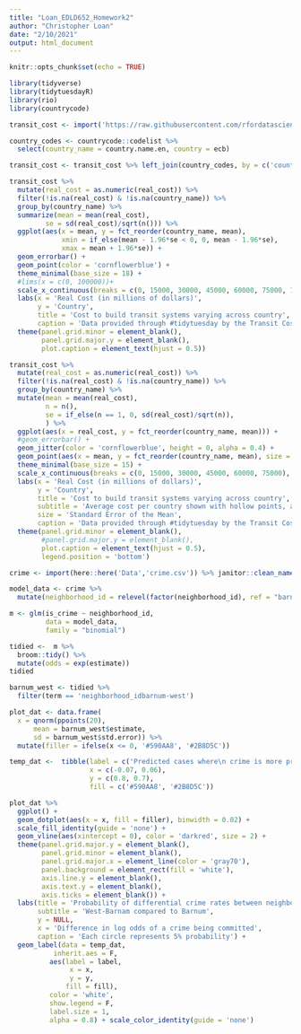 ```yaml
---
title: "Loan_EDLD652_Homework2"
author: "Christopher Loan"
date: "2/10/2021"
output: html_document
---
```


```r
knitr::opts_chunk$set(echo = TRUE)
```

```r
library(tidyverse)
library(tidytuesdayR)
library(rio)
library(countrycode)
```

```r
transit_cost <- import('https://raw.githubusercontent.com/rfordatascience/tidytuesday/master/data/2021/2021-01-05/transit_cost.csv')
```

```r
country_codes <- countrycode::codelist %>% 
  select(country_name = country.name.en, country = ecb)
```

```r
transit_cost <- transit_cost %>% left_join(country_codes, by = c('country'))
```

```r
transit_cost %>% 
  mutate(real_cost = as.numeric(real_cost)) %>% 
  filter(!is.na(real_cost) & !is.na(country_name)) %>% 
  group_by(country_name) %>% 
  summarize(mean = mean(real_cost), 
         se = sd(real_cost)/sqrt(n())) %>% 
  ggplot(aes(x = mean, y = fct_reorder(country_name, mean), 
             xmin = if_else(mean - 1.96*se < 0, 0, mean - 1.96*se), 
             xmax = mean + 1.96*se)) + 
  geom_errorbar() +
  geom_point(color = 'cornflowerblue') + 
  theme_minimal(base_size = 18) + 
  #lims(x = c(0, 100000))+
  scale_x_continuous(breaks = c(0, 15000, 30000, 45000, 60000, 75000, 100000), expand = c(0,0)) +
  labs(x = 'Real Cost (in millions of dollars)', 
       y = 'Country', 
       title = 'Cost to build transit systems varying across country', 
       caption = 'Data provided through #tidytuesday by the Transit Cost Project') +
  theme(panel.grid.minor = element_blank(), 
        panel.grid.major.y = element_blank(), 
        plot.caption = element_text(hjust = 0.5))
```

```r
transit_cost %>% 
  mutate(real_cost = as.numeric(real_cost)) %>% 
  filter(!is.na(real_cost) & !is.na(country_name)) %>% 
  group_by(country_name) %>% 
  mutate(mean = mean(real_cost), 
         n = n(),
         se = if_else(n == 1, 0, sd(real_cost)/sqrt(n)),
         ) %>% 
  ggplot(aes(x = real_cost, y = fct_reorder(country_name, mean))) + 
  #geom_errorbar() +
  geom_jitter(color = 'cornflowerblue', height = 0, alpha = 0.4) + 
  geom_point(aes(x = mean, y = fct_reorder(country_name, mean), size = se), shape = 21) +
  theme_minimal(base_size = 15) + 
  scale_x_continuous(breaks = c(0, 15000, 30000, 45000, 60000, 75000), expand = c(0,0)) +
  labs(x = 'Real Cost (in millions of dollars)', 
       y = 'Country', 
       title = 'Cost to build transit systems varying across country', 
       subtitle = 'Average cost per country shown with hollow points, and size of points represent standard error of the mean',
       size = 'Standard Error of the Mean',
       caption = 'Data provided through #tidytuesday by the Transit Cost Project') +
  theme(panel.grid.minor = element_blank(), 
        #panel.grid.major.y = element_blank(), 
        plot.caption = element_text(hjust = 0.5), 
        legend.position = 'bottom')
```

```r
crime <- import(here::here('Data','crime.csv')) %>% janitor::clean_names()
```

```r
model_data <- crime %>% 
  mutate(neighborhood_id = relevel(factor(neighborhood_id), ref = "barnum"))
```

```r
m <- glm(is_crime ~ neighborhood_id, 
         data = model_data,
         family = "binomial")
```

```r
tidied <-  m %>% 
  broom::tidy() %>% 
  mutate(odds = exp(estimate))
tidied  
```

```r
barnum_west <- tidied %>% 
  filter(term == 'neighborhood_idbarnum-west')
```

```r
plot_dat <- data.frame(
  x = qnorm(ppoints(20), 
      mean = barnum_west$estimate, 
      sd = barnum_west$std.error)) %>% 
  mutate(filler = ifelse(x <= 0, '#590AA8', '#2B8D5C'))

temp_dat <-  tibble(label = c('Predicted cases where\n crime is more probable\n in West-Barnam', 'Predicted cases where\n crime more probable\n in Barnam'), 
                    x = c(-0.07, 0.06), 
                    y = c(0.8, 0.7), 
                    fill = c('#590AA8', '#2B8D5C'))

plot_dat %>% 
  ggplot() + 
  geom_dotplot(aes(x = x, fill = filler), binwidth = 0.02) +
  scale_fill_identity(guide = 'none') +
  geom_vline(aes(xintercept = 0), color = 'darkred', size = 2) + 
  theme(panel.grid.major.y = element_blank(),
        panel.grid.minor = element_blank(),
        panel.grid.major.x = element_line(color = 'gray70'),
        panel.background = element_rect(fill = 'white'),
        axis.line.y = element_blank(),
        axis.text.y = element_blank(),
        axis.ticks = element_blank()) +
  labs(title = 'Probability of differential crime rates between neighborhoods',
       subtitle = 'West-Barnam compared to Barnum',
       y = NULL,
       x = 'Difference in log odds of a crime being committed',
       caption = 'Each circle represents 5% probability') +
  geom_label(data = temp_dat,
           inherit.aes = F,
          aes(label = label,
               x = x,
               y = y, 
              fill = fill),
          color = 'white',
          show.legend = F,
          label.size = 1,
          alpha = 0.8) + scale_color_identity(guide = 'none') 
```


